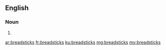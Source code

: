 {{also|bread-sticks}}
==English==

===Noun===
{{head|en|noun plural form}}

# {{plural of|breadstick|lang=en}}

[[ar:breadsticks]]
[[fr:breadsticks]]
[[ku:breadsticks]]
[[mg:breadsticks]]
[[my:breadsticks]]